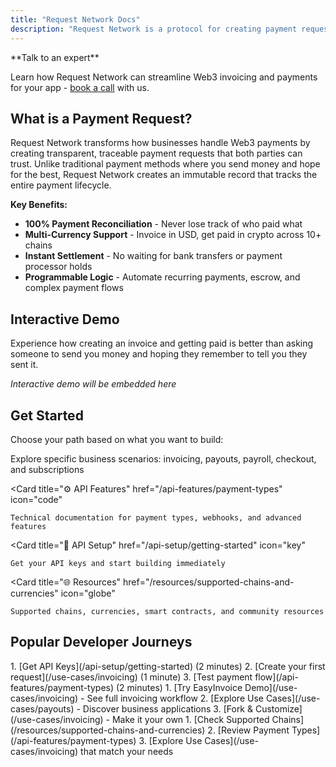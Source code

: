 ---
title: "Request Network Docs"
description: "Request Network is a protocol for creating payment requests and reconciling payments."
---

<Info>
**Talk to an expert**

Learn how Request Network can streamline Web3 invoicing and payments for your app - [book a call](https://calendly.com/mariana-rn/request-network-demo-docs) with us.
</Info>

## What is a Payment Request?

Request Network transforms how businesses handle Web3 payments by creating transparent, traceable payment requests that both parties can trust. Unlike traditional payment methods where you send money and hope for the best, Request Network creates an immutable record that tracks the entire payment lifecycle.

**Key Benefits:**
- **100% Payment Reconciliation** - Never lose track of who paid what
- **Multi-Currency Support** - Invoice in USD, get paid in crypto across 10+ chains
- **Instant Settlement** - No waiting for bank transfers or payment processor holds
- **Programmable Logic** - Automate recurring payments, escrow, and complex payment flows

## Interactive Demo

<Card title="🚀 Try Request Network (Coming Soon)" icon="play">
  Experience how creating an invoice and getting paid is better than asking someone to send you money and hoping they remember to tell you they sent it.
  
  *Interactive demo will be embedded here*
</Card>

## Get Started

Choose your path based on what you want to build:

<CardGroup cols={2}>
  <Card 
    title="📄 Use Cases" 
    href="/use-cases/invoicing"
    icon="use-case"
  >
    Explore specific business scenarios: invoicing, payouts, payroll, checkout, and subscriptions
  </Card>
  
  <Card 
    title="⚙️ API Features" 
    href="/api-features/payment-types"
    icon="code"
  >
    Technical documentation for payment types, webhooks, and advanced features
  </Card>
  
  <Card 
    title="🔑 API Setup" 
    href="/api-setup/getting-started"
    icon="key"
  >
    Get your API keys and start building immediately
  </Card>
  
  <Card 
    title="🌐 Resources" 
    href="/resources/supported-chains-and-currencies"
    icon="globe"
  >
    Supported chains, currencies, smart contracts, and community resources
  </Card>
</CardGroup>

## Popular Developer Journeys

<AccordionGroup>
  <Accordion title="🏃‍♂️ Quick Start - I want to test the API now">
    1. [Get API Keys](/api-setup/getting-started) (2 minutes)
    2. [Create your first request](/use-cases/invoicing) (1 minute)
    3. [Test payment flow](/api-features/payment-types) (2 minutes)
  </Accordion>
  
  <Accordion title="🔍 Demo Explorer - Show me what's possible">
    1. [Try EasyInvoice Demo](/use-cases/invoicing) - See full invoicing workflow
    2. [Explore Use Cases](/use-cases/payouts) - Discover business applications  
    3. [Fork & Customize](/use-cases/invoicing) - Make it your own
  </Accordion>
  
  <Accordion title="🏗️ Integration Planning - I need to understand compatibility">
    1. [Check Supported Chains](/resources/supported-chains-and-currencies)
    2. [Review Payment Types](/api-features/payment-types)
    3. [Explore Use Cases](/use-cases/invoicing) that match your needs
  </Accordion>
</AccordionGroup>


